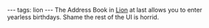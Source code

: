 ---
tags: lion
---
The Address Book in [[Lion]] at last allows you to enter yearless birthdays. Shame the rest of the UI is horrid.
